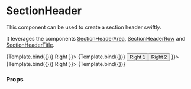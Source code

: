
<Meta title="Components/Section/SectionHeader" component={SectionHeader} />

# SectionHeader

This component can be used to create a section header swiftly.

It leverages the components [SectionHeaderArea](/docs/components-section-sectionheaderara--docs), [SectionHeaderRow](/docs/components-section-sectionheaderrow--docs) and [SectionHeaderTitle](/docs/components-section-sectionheadertitle--docs).


<Canvas>
  <Story name="Default" args={{ title: 'Header Title' }}>
    {Template.bind({})}
  </Story>
</Canvas>

<Canvas>
  <Story name="With right element" args={{ title: 'Header Title', rightArea: <Button>Right</Button> }}>
    {Template.bind({})}
  </Story>
</Canvas>

<Canvas>
  <Story name="With multiple right elements" args={{ title: 'Header Title', rightArea: <><Button>Right 1</Button><Button>Right 2</Button></> }}>
    {Template.bind({})}
  </Story>
</Canvas>

<Canvas>
  <Story name="Long title with right element" args={{ title: 'Very Long Title: lorem ipsum dolor sit amet lorem ipsum dolor sit amet lorem ipsum dolor sit amet lorem ipsum dolor sit amet lorem ipsum dolor sit amet', rightArea: <Button>Right</Button> }}>
    {Template.bind({})}
  </Story>
</Canvas>

### Props

<ArgsTable story="With right element" />
